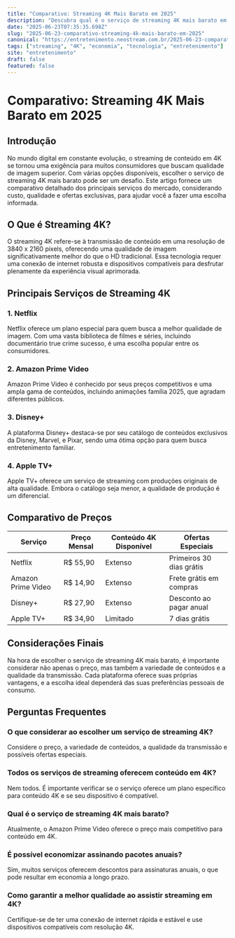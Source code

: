 ```yaml
---
title: "Comparativo: Streaming 4K Mais Barato em 2025"
description: "Descubra qual é o serviço de streaming 4K mais barato em 2025. Analisamos preços, qualidade e ofertas para ajudar você a economizar."
date: "2025-06-23T07:35:35.698Z"
slug: "2025-06-23-comparativo-streaming-4k-mais-barato-em-2025"
canonical: "https://entretenimento.neostream.com.br/2025-06-23-comparativo-streaming-4k-mais-barato-em-2025"
tags: ["streaming", "4K", "economia", "tecnologia", "entretenimento"]
site: "entretenimento"
draft: false
featured: false
---
```


# Comparativo: Streaming 4K Mais Barato em 2025

## Introdução

No mundo digital em constante evolução, o streaming de conteúdo em 4K se tornou uma exigência para muitos consumidores que buscam qualidade de imagem superior. Com várias opções disponíveis, escolher o serviço de streaming 4K mais barato pode ser um desafio. Este artigo fornece um comparativo detalhado dos principais serviços do mercado, considerando custo, qualidade e ofertas exclusivas, para ajudar você a fazer uma escolha informada.

## O Que é Streaming 4K?

O streaming 4K refere-se à transmissão de conteúdo em uma resolução de 3840 x 2160 pixels, oferecendo uma qualidade de imagem significativamente melhor do que o HD tradicional. Essa tecnologia requer uma conexão de internet robusta e dispositivos compatíveis para desfrutar plenamente da experiência visual aprimorada.

## Principais Serviços de Streaming 4K

### 1. Netflix

Netflix oferece um plano especial para quem busca a melhor qualidade de imagem. Com uma vasta biblioteca de filmes e séries, incluindo documentário true crime sucesso, é uma escolha popular entre os consumidores.

### 2. Amazon Prime Video

Amazon Prime Video é conhecido por seus preços competitivos e uma ampla gama de conteúdos, incluindo animações família 2025, que agradam diferentes públicos.

### 3. Disney+

A plataforma Disney+ destaca-se por seu catálogo de conteúdos exclusivos da Disney, Marvel, e Pixar, sendo uma ótima opção para quem busca entretenimento familiar.

### 4. Apple TV+

Apple TV+ oferece um serviço de streaming com produções originais de alta qualidade. Embora o catálogo seja menor, a qualidade de produção é um diferencial.

## Comparativo de Preços

| Serviço           | Preço Mensal | Conteúdo 4K Disponível | Ofertas Especiais             |
|-------------------|--------------|------------------------|-------------------------------|
| Netflix           | R$ 55,90     | Extenso                | Primeiros 30 dias grátis      |
| Amazon Prime Video| R$ 14,90     | Extenso                | Frete grátis em compras       |
| Disney+           | R$ 27,90     | Extenso                | Desconto ao pagar anual       |
| Apple TV+         | R$ 34,90     | Limitado               | 7 dias grátis                 |

## Considerações Finais

Na hora de escolher o serviço de streaming 4K mais barato, é importante considerar não apenas o preço, mas também a variedade de conteúdos e a qualidade da transmissão. Cada plataforma oferece suas próprias vantagens, e a escolha ideal dependerá das suas preferências pessoais de consumo.

## Perguntas Frequentes

### O que considerar ao escolher um serviço de streaming 4K?

Considere o preço, a variedade de conteúdos, a qualidade da transmissão e possíveis ofertas especiais.

### Todos os serviços de streaming oferecem conteúdo em 4K?

Nem todos. É importante verificar se o serviço oferece um plano específico para conteúdo 4K e se seu dispositivo é compatível.

### Qual é o serviço de streaming 4K mais barato?

Atualmente, o Amazon Prime Video oferece o preço mais competitivo para conteúdo em 4K.

### É possível economizar assinando pacotes anuais?

Sim, muitos serviços oferecem descontos para assinaturas anuais, o que pode resultar em economia a longo prazo.

### Como garantir a melhor qualidade ao assistir streaming em 4K?

Certifique-se de ter uma conexão de internet rápida e estável e use dispositivos compatíveis com resolução 4K.
